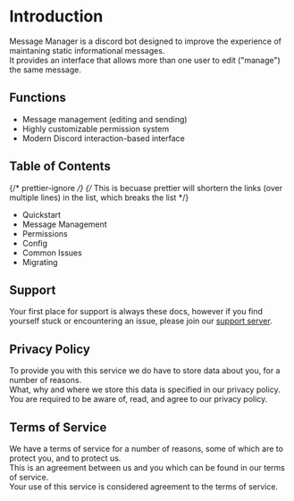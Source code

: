 
# Introduction

Message Manager is a discord bot designed to improve the experience of maintaning static informational messages.  
It provides an interface that allows more than one user to edit ("manage") the same message.

## Functions

- Message management (editing and sending)
- Highly customizable permission system
- Modern Discord interaction-based interface

## Table of Contents

{/* prettier-ignore */}
{/* This is becuase prettier will shortern the links (over multiple lines) in the list, which breaks the list */}

- <InternalAnchor href="/docs/quickstart">Quickstart</InternalAnchor>
- <InternalAnchor href="/docs/message-management">
    Message Management
  </InternalAnchor>
- <InternalAnchor href="/docs/permissions">Permissions</InternalAnchor>
- <InternalAnchor href="/docs/config">Config</InternalAnchor>
- <InternalAnchor href="/docs/common-issues">Common Issues</InternalAnchor>
- <InternalAnchor href="/docs/migrating">Migrating</InternalAnchor>

## Support

Your first place for support is always these docs, however if you find yourself stuck or encountering an issue, please join our [support server](https://discord.gg/xFZu29t).

## Privacy Policy

To provide you with this service we do have to store data about you, for a number of reasons.  
What, why and where we store this data is specified in our <InternalAnchor href="/privacy">privacy policy</InternalAnchor>.  
You are required to be aware of, read, and agree to our privacy policy.

## Terms of Service

We have a terms of service for a number of reasons, some of which are to protect you, and to protect us.  
This is an agreement between us and you which can be found in our <InternalAnchor href="/terms">terms of service</InternalAnchor>.  
Your use of this service is considered agreement to the terms of service.
